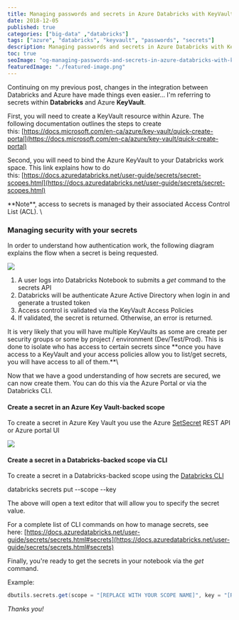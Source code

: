 ```yaml
---
title: Managing passwords and secrets in Azure Databricks with KeyVault
date: 2018-12-05
published: true
categories: ["big-data" ,"databricks"]
tags: ["azure", "databricks", "keyvault", "passwords", "secrets"]
description: Managing passwords and secrets in Azure Databricks with KeyVault
toc: true
seoImage: "og-managing-passwords-and-secrets-in-azure-databricks-with-keyvault.png"
featuredImage: "./featured-image.png"
---
```


Continuing on my previous post, changes in the integration between Databricks and Azure have made things even easier... I'm referring to secrets within **Databricks** and Azure **KeyVault**.

First, you will need to create a KeyVault resource within Azure. The following documentation outlines the steps to create this: [https://docs.microsoft.com/en-ca/azure/key-vault/quick-create-portal](https://docs.microsoft.com/en-ca/azure/key-vault/quick-create-portal)

Second, you will need to bind the Azure KeyVault to your Databricks work space. This link explains how to do this: [https://docs.azuredatabricks.net/user-guide/secrets/secret-scopes.html](https://docs.azuredatabricks.net/user-guide/secrets/secret-scopes.html)

<Callout>
   **Note**, access to secrets is managed by their associated Access Control List (ACL). \
</Callout>


### Managing security with your secrets

In order to understand how authentication work, the following diagram explains the flow when a secret is being requested. 

![](images/Databricks-AzureKeyvault-1.png)

1. A user logs into Databricks Notebook to submits a _get_ command to the secrets API
2. Databricks will be authenticate Azure Active Directory when login in and generate a trusted token
3. Access control is validated via the KeyVault Access Policies
4. If validated, the secret is returned. Otherwise, an error is returned.

<Callout>
  It is very likely that you will have multiple KeyVaults as some are create per security groups or some by project / environment (Dev/Test/Prod). This is done to isolate who has access to certain secrets since **once you have access to a KeyVault and your access policies allow you to list/get secrets, you will have access to all of them.**\
</Callout>


Now that we have a good understanding of how secrets are secured, we can now create them. You can do this via the Azure Portal or via the Databricks CLI.

#### Create a secret in an Azure Key Vault-backed scope

To create a secret in Azure Key Vault you use the Azure [SetSecret](https://docs.microsoft.com/en-us/rest/api/keyvault/setsecret) REST API or Azure portal UI

![](images/azure-kv-secrets.png)

#### Create a secret in a Databricks-backed scope via CLI

To create a secret in a Databricks-backed scope using the [Databricks CLI](https://docs.azuredatabricks.net/user-guide/dev-tools/databricks-cli.html#databricks-cli)

databricks secrets put --scope --key 

The above will open a text editor that will allow you to specify the secret value.

For a complete list of CLI commands on how to manage secrets, see here: [https://docs.azuredatabricks.net/user-guide/secrets/secrets.html#secrets](https://docs.azuredatabricks.net/user-guide/secrets/secrets.html#secrets)

Finally, you're ready to get the secrets in your notebook via the _get_ command.

Example:

````scala
dbutils.secrets.get(scope = "[REPLACE WITH YOUR SCOPE NAME]", key = "[REPLACE WITH YOUR SECRET NAME]")
````
_Thanks you!_
